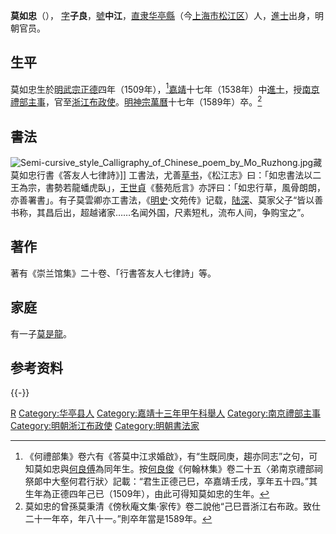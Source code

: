 {{明清人物信息框
| 姓名 = 莫如忠
| 原名 =
| 圖片名稱 = Mo Ruzhong.jpg
| 圖片大小 = 300px
| 圖片說明 = 《松江邦彦圖》之莫如忠像
| 最高職務 = 浙江布政使
| 國家 = 大明
| 爵位 =
| 籍貫 = [[南直隸|直隸]][[松江府|松江府]][[华亭县_(唐朝)|華亭縣]]
| 族裔 = [[漢族|漢族]]
| 旗籍 = 
| 字號 = 字子良，號中江
| 諡號 = 
| 出生日期 = [[正德_(明朝)|正德]]四年（1509年）
| 出生地點 = [[南直隸|直隸]][[华亭县_(唐朝)|華亭縣]]
| 逝世日期 = [[萬曆|萬曆]]十六年（1589年）
| 逝世地點 = [[南直隸|直隸]][[华亭县_(唐朝)|華亭縣]]
| 墓葬 =
| 配偶 =
| 親屬 = 
| 出身 = 
*嘉靖十七年戊戌科進士出身
| 經歷 = 
| 著作 =
*《崇兰馆集》
}}
'''莫如忠'''（{{bd|1509年||1589年|catIdx=M莫}}）， [[表字|字]]'''子良'''，[[號|號]]'''中江'''，[[南直隶|直隶]][[华亭县_(唐朝)|华亭縣]]（今[[上海市|上海市]][[松江区|松江区]]）人，[[進士|進士]]出身，明朝官员。

== 生平 ==

莫如忠生於[[明武宗|明武宗]][[正德_(明武宗)|正德]]四年（1509年），<ref>《何禮部集》卷六有《答莫中江求婚啟》，有“生既同庚，趨亦同志”之句，可知莫如忠與[[何良傅|何良傅]]為同年生。按[[何良俊|何良俊]]《何翰林集》卷二十五〈弟南京禮部祠祭郞中大壑何君行狀〉記載：“君生正德己巳，卒嘉靖壬戌，享年五十四。”其生年為正德四年己已（1509年），由此可得知莫如忠的生年。</ref>[[嘉靖|嘉靖]]十七年（1538年）中[[進士|進士]]，授[[南京禮部|南京禮部]][[主事|主事]]，官至[[浙江|浙江]][[布政使|布政使]]。[[明神宗|明神宗]][[萬曆|萬曆]]十七年（1589年）卒。<ref>莫如忠的曾孫莫秉清《傍秋庵文集·家传》卷二說他“己巳晋浙江右布政。致仕二十一年卒，年八十一。”則卒年當是1589年。</ref>

==書法==
[[File:Semi-cursive_style_Calligraphy_of_Chinese_poem_by_Mo_Ruzhong.jpg|thumb]]藏莫如忠行書《答友人七律詩》]]
工書法，尤善[[草书|草书]]，《松江志》曰：「如忠書法以二王為宗，書勢若龍蟠虎臥」，[[王世貞|王世貞]]《藝苑卮言》亦評曰：「如忠行草，風骨朗朗，亦善署書」。有子莫雲卿亦工書法，《[[明史|明史]]·文苑传》记载，[[陆深|陆深]]、莫家父子“皆以善书称，其昌后出，超越诸家……名闻外国，尺素短札，流布人间，争购宝之”。

==著作==
著有《崇兰馆集》二十卷、「行書答友人七律詩」等。

==家庭==
有一子[[莫是龍|莫是龍]]。

== 参考资料 ==
{{Reflist}}

{{-}}
{{嘉靖十七年戊戌科殿試金榜}}

{{Authority control}}
{{DEFAULTSORT:Mo莫}}
[[Category:莫姓|R]]
[[Category:华亭县人|Category:华亭县人]]
[[Category:嘉靖十三年甲午科舉人|Category:嘉靖十三年甲午科舉人]]
[[Category:南京禮部主事|Category:南京禮部主事]]
[[Category:明朝浙江布政使|Category:明朝浙江布政使]]
[[Category:明朝書法家|Category:明朝書法家]]